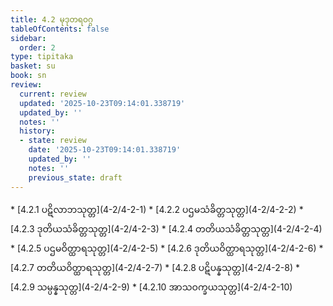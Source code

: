 ```yaml
---
title: 4.2 မုဒုတရဝဂ္ဂ
tableOfContents: false
sidebar:
  order: 2
type: tipitaka
basket: su
book: sn
review:
  current: review
  updated: '2025-10-23T09:14:01.338719'
  updated_by: ''
  notes: ''
  history:
  - state: review
    date: '2025-10-23T09:14:01.338719'
    updated_by: ''
    notes: ''
    previous_state: draft
---
```



<ReviewStatus review={frontmatter.review} showDetails={true} />

<HypothesisAnnotation frontmatter={frontmatter} />

<DynamicBreadcrumb />



<TableOfContents book="sn" section="4.2">
* [4.2.1 ပဋိလာဘသုတ္တ](4-2/4-2-1)
* [4.2.2 ပဌမသံခိတ္တသုတ္တ](4-2/4-2-2)
* [4.2.3 ဒုတိယသံခိတ္တသုတ္တ](4-2/4-2-3)
* [4.2.4 တတိယသံခိတ္တသုတ္တ](4-2/4-2-4)
* [4.2.5 ပဌမဝိတ္ထာရသုတ္တ](4-2/4-2-5)
* [4.2.6 ဒုတိယဝိတ္ထာရသုတ္တ](4-2/4-2-6)
* [4.2.7 တတိယဝိတ္ထာရသုတ္တ](4-2/4-2-7)
* [4.2.8 ပဋိပန္နသုတ္တ](4-2/4-2-8)
* [4.2.9 သမ္ပန္နသုတ္တ](4-2/4-2-9)
* [4.2.10 အာသဝက္ခယသုတ္တ](4-2/4-2-10)
</TableOfContents>